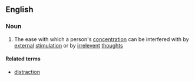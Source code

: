 ==English==

===Noun===
{{en-noun|-}}

# The ease with which a person's [[concentration]] can be interfered with by [[external]] [[stimulation]] or by [[irrelevent]] [[thought]]s

====Related terms====
*[[distraction]]